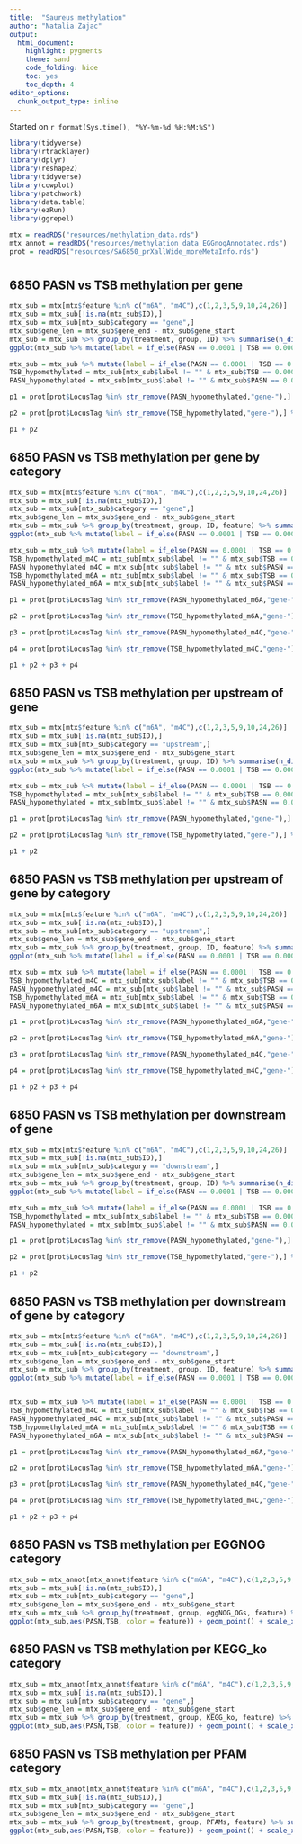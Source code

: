 ```yaml
---
title:  "Saureus methylation"
author: "Natalia Zajac"
output:
  html_document: 
    highlight: pygments
    theme: sand
    code_folding: hide
    toc: yes
    toc_depth: 4
editor_options: 
  chunk_output_type: inline
---
```


Started on `r format(Sys.time(), "%Y-%m-%d %H:%M:%S")`

```r
library(tidyverse)
library(rtracklayer)
library(dplyr)
library(reshape2)
library(tidyverse)
library(cowplot)
library(patchwork)
library(data.table)
library(ezRun)
library(ggrepel)

mtx = readRDS("resources/methylation_data.rds")
mtx_annot = readRDS("resources/methylation_data_EGGnogAnnotated.rds")
prot = readRDS("resources/SA6850_prXallWide_moreMetaInfo.rds")
```

# {.tabset}

## 6850 PASN vs TSB methylation per gene

```r
mtx_sub = mtx[mtx$feature %in% c("m6A", "m4C"),c(1,2,3,5,9,10,24,26)]
mtx_sub = mtx_sub[!is.na(mtx_sub$ID),]
mtx_sub = mtx_sub[mtx_sub$category == "gene",]
mtx_sub$gene_len = mtx_sub$gene_end - mtx_sub$gene_start
mtx_sub = mtx_sub %>% group_by(treatment, group, ID) %>% summarise(n_distinct(start), mean(gene_len)) %>% mutate(prop_methylated = `n_distinct(start)`/`mean(gene_len)`) %>% dplyr::select(c(-4,-5)) %>% pivot_wider(values_from = prop_methylated, names_from = treatment) %>% filter(group == "6850") %>% replace(is.na(.), 0.0001) 
ggplot(mtx_sub %>% mutate(label = if_else(PASN == 0.0001 | TSB == 0.0001, ID, "")),aes(PASN,TSB)) + geom_point() + scale_x_log10() + scale_y_log10() + geom_abline() + geom_label_repel(aes(label = label), max.overlaps = 50)

mtx_sub = mtx_sub %>% mutate(label = if_else(PASN == 0.0001 | TSB == 0.0001, ID, ""))
TSB_hypomethylated = mtx_sub[mtx_sub$label != "" & mtx_sub$TSB == 0.0001,]$label
PASN_hypomethylated = mtx_sub[mtx_sub$label != "" & mtx_sub$PASN == 0.0001,]$label

p1 = prot[prot$LocusTag %in% str_remove(PASN_hypomethylated,"gene-"),] %>% ggplot(aes(diff.PASNvsTSB_givenAncestor, -log10(p.value.PASNvsTSB_givenAncestor))) + geom_point() + ylim(0,0.05) + geom_label_repel(aes(label = gene)) + ggtitle("PASN_hypomethylated")

p2 = prot[prot$LocusTag %in% str_remove(TSB_hypomethylated,"gene-"),] %>% ggplot(aes(diff.PASNvsTSB_givenAncestor, -log10(p.value.PASNvsTSB_givenAncestor))) + geom_point() + ylim(0,0.05) + geom_label_repel(aes(label = gene)) + ggtitle("TSB_hypomethylated")

p1 + p2
```

## 6850 PASN vs TSB methylation per gene by category

```r
mtx_sub = mtx[mtx$feature %in% c("m6A", "m4C"),c(1,2,3,5,9,10,24,26)]
mtx_sub = mtx_sub[!is.na(mtx_sub$ID),]
mtx_sub = mtx_sub[mtx_sub$category == "gene",]
mtx_sub$gene_len = mtx_sub$gene_end - mtx_sub$gene_start
mtx_sub = mtx_sub %>% group_by(treatment, group, ID, feature) %>% summarise(n_distinct(start), mean(gene_len)) %>% mutate(prop_methylated = `n_distinct(start)`/`mean(gene_len)`) %>% dplyr::select(c(-5,-6)) %>% pivot_wider(values_from = prop_methylated, names_from = treatment) %>% filter(group == "6850") %>% replace(is.na(.), 0.0001) 
ggplot(mtx_sub %>% mutate(label = if_else(PASN == 0.0001 | TSB == 0.0001, ID, "")),aes(PASN,TSB, color = feature)) + geom_point() + scale_x_log10() + scale_y_log10() + geom_abline() + geom_label_repel(aes(label = label), max.overlaps = 50)

mtx_sub = mtx_sub %>% mutate(label = if_else(PASN == 0.0001 | TSB == 0.0001, ID, ""))
TSB_hypomethylated_m4C = mtx_sub[mtx_sub$label != "" & mtx_sub$TSB == 0.0001 & mtx_sub$feature == "m4C",]$label
PASN_hypomethylated_m4C = mtx_sub[mtx_sub$label != "" & mtx_sub$PASN == 0.0001 & mtx_sub$feature == "m4C",]$label
TSB_hypomethylated_m6A = mtx_sub[mtx_sub$label != "" & mtx_sub$TSB == 0.0001 & mtx_sub$feature == "m6A",]$label
PASN_hypomethylated_m6A = mtx_sub[mtx_sub$label != "" & mtx_sub$PASN == 0.0001 & mtx_sub$feature == "m6A",]$label

p1 = prot[prot$LocusTag %in% str_remove(PASN_hypomethylated_m6A,"gene-"),] %>% ggplot(aes(diff.PASNvsTSB_givenAncestor, -log10(p.value.PASNvsTSB_givenAncestor))) + geom_point() + ylim(0,0.05) + geom_label_repel(aes(label = gene)) + ggtitle("PASN_hypomethylated_m6A")

p2 = prot[prot$LocusTag %in% str_remove(TSB_hypomethylated_m6A,"gene-"),] %>% ggplot(aes(diff.PASNvsTSB_givenAncestor, -log10(p.value.PASNvsTSB_givenAncestor))) + geom_point() + ylim(0,0.05) + geom_label_repel(aes(label = gene)) + ggtitle("TSB_hypomethylated_m6A")

p3 = prot[prot$LocusTag %in% str_remove(PASN_hypomethylated_m4C,"gene-"),] %>% ggplot(aes(diff.PASNvsTSB_givenAncestor, -log10(p.value.PASNvsTSB_givenAncestor))) + geom_point() + ylim(0,0.05) + geom_label_repel(aes(label = gene)) + ggtitle("PASN_hypomethylated_m4C")

p4 = prot[prot$LocusTag %in% str_remove(TSB_hypomethylated_m4C,"gene-"),] %>% ggplot(aes(diff.PASNvsTSB_givenAncestor, -log10(p.value.PASNvsTSB_givenAncestor))) + geom_point() + ylim(0,0.05) + geom_label_repel(aes(label = gene)) + ggtitle("TSB_hypomethylated_m4C")

p1 + p2 + p3 + p4
```


## 6850 PASN vs TSB methylation per upstream of gene

```r
mtx_sub = mtx[mtx$feature %in% c("m6A", "m4C"),c(1,2,3,5,9,10,24,26)]
mtx_sub = mtx_sub[!is.na(mtx_sub$ID),]
mtx_sub = mtx_sub[mtx_sub$category == "upstream",]
mtx_sub$gene_len = mtx_sub$gene_end - mtx_sub$gene_start
mtx_sub = mtx_sub %>% group_by(treatment, group, ID) %>% summarise(n_distinct(start), mean(gene_len)) %>% mutate(prop_methylated = `n_distinct(start)`/`mean(gene_len)`) %>% dplyr::select(c(-4,-5)) %>% pivot_wider(values_from = prop_methylated, names_from = treatment) %>% filter(group == "6850") %>% replace(is.na(.), 0.0001) 
ggplot(mtx_sub %>% mutate(label = if_else(PASN == 0.0001 | TSB == 0.0001, ID, "")),aes(PASN,TSB)) + geom_point() + scale_x_log10() + scale_y_log10() + geom_abline() + geom_label_repel(aes(label = label), max.overlaps = 50)

mtx_sub = mtx_sub %>% mutate(label = if_else(PASN == 0.0001 | TSB == 0.0001, ID, ""))
TSB_hypomethylated = mtx_sub[mtx_sub$label != "" & mtx_sub$TSB == 0.0001,]$label
PASN_hypomethylated = mtx_sub[mtx_sub$label != "" & mtx_sub$PASN == 0.0001,]$label

p1 = prot[prot$LocusTag %in% str_remove(PASN_hypomethylated,"gene-"),] %>% ggplot(aes(diff.PASNvsTSB_givenAncestor, -log10(p.value.PASNvsTSB_givenAncestor))) + geom_point() + ylim(0,0.05) + geom_label_repel(aes(label = gene)) + ggtitle("PASN_hypomethylated")

p2 = prot[prot$LocusTag %in% str_remove(TSB_hypomethylated,"gene-"),] %>% ggplot(aes(diff.PASNvsTSB_givenAncestor, -log10(p.value.PASNvsTSB_givenAncestor))) + geom_point() + ylim(0,0.05) + geom_label_repel(aes(label = gene)) + ggtitle("TSB_hypomethylated")

p1 + p2
```

## 6850 PASN vs TSB methylation per upstream of gene by category

```r
mtx_sub = mtx[mtx$feature %in% c("m6A", "m4C"),c(1,2,3,5,9,10,24,26)]
mtx_sub = mtx_sub[!is.na(mtx_sub$ID),]
mtx_sub = mtx_sub[mtx_sub$category == "upstream",]
mtx_sub$gene_len = mtx_sub$gene_end - mtx_sub$gene_start
mtx_sub = mtx_sub %>% group_by(treatment, group, ID, feature) %>% summarise(n_distinct(start), mean(gene_len)) %>% mutate(prop_methylated = `n_distinct(start)`/`mean(gene_len)`) %>% dplyr::select(c(-5,-6)) %>% pivot_wider(values_from = prop_methylated, names_from = treatment) %>% filter(group == "6850") %>% replace(is.na(.), 0.0001) 
ggplot(mtx_sub %>% mutate(label = if_else(PASN == 0.0001 | TSB == 0.0001, ID, "")),aes(PASN,TSB,color = feature)) + geom_point() + scale_x_log10() + scale_y_log10() + geom_abline() + geom_label_repel(aes(label = label), max.overlaps = 50)

mtx_sub = mtx_sub %>% mutate(label = if_else(PASN == 0.0001 | TSB == 0.0001, ID, ""))
TSB_hypomethylated_m4C = mtx_sub[mtx_sub$label != "" & mtx_sub$TSB == 0.0001 & mtx_sub$feature == "m4C",]$label
PASN_hypomethylated_m4C = mtx_sub[mtx_sub$label != "" & mtx_sub$PASN == 0.0001 & mtx_sub$feature == "m4C",]$label
TSB_hypomethylated_m6A = mtx_sub[mtx_sub$label != "" & mtx_sub$TSB == 0.0001 & mtx_sub$feature == "m6A",]$label
PASN_hypomethylated_m6A = mtx_sub[mtx_sub$label != "" & mtx_sub$PASN == 0.0001 & mtx_sub$feature == "m6A",]$label

p1 = prot[prot$LocusTag %in% str_remove(PASN_hypomethylated_m6A,"gene-"),] %>% ggplot(aes(diff.PASNvsTSB_givenAncestor, -log10(p.value.PASNvsTSB_givenAncestor))) + geom_point() + ylim(0,0.05) + geom_label_repel(aes(label = gene)) + ggtitle("PASN_hypomethylated_m6A")

p2 = prot[prot$LocusTag %in% str_remove(TSB_hypomethylated_m6A,"gene-"),] %>% ggplot(aes(diff.PASNvsTSB_givenAncestor, -log10(p.value.PASNvsTSB_givenAncestor))) + geom_point() + ylim(0,0.05) + geom_label_repel(aes(label = gene)) + ggtitle("TSB_hypomethylated_m6A")

p3 = prot[prot$LocusTag %in% str_remove(PASN_hypomethylated_m4C,"gene-"),] %>% ggplot(aes(diff.PASNvsTSB_givenAncestor, -log10(p.value.PASNvsTSB_givenAncestor))) + geom_point() + ylim(0,0.05) + geom_label_repel(aes(label = gene)) + ggtitle("PASN_hypomethylated_m4C")

p4 = prot[prot$LocusTag %in% str_remove(TSB_hypomethylated_m4C,"gene-"),] %>% ggplot(aes(diff.PASNvsTSB_givenAncestor, -log10(p.value.PASNvsTSB_givenAncestor))) + geom_point() + ylim(0,0.05) + geom_label_repel(aes(label = gene)) + ggtitle("TSB_hypomethylated_m4C")

p1 + p2 + p3 + p4
```


## 6850 PASN vs TSB methylation per downstream of gene

```r
mtx_sub = mtx[mtx$feature %in% c("m6A", "m4C"),c(1,2,3,5,9,10,24,26)]
mtx_sub = mtx_sub[!is.na(mtx_sub$ID),]
mtx_sub = mtx_sub[mtx_sub$category == "downstream",]
mtx_sub$gene_len = mtx_sub$gene_end - mtx_sub$gene_start
mtx_sub = mtx_sub %>% group_by(treatment, group, ID) %>% summarise(n_distinct(start), mean(gene_len)) %>% mutate(prop_methylated = `n_distinct(start)`/`mean(gene_len)`) %>% dplyr::select(c(-4,-5)) %>% pivot_wider(values_from = prop_methylated, names_from = treatment) %>% filter(group == "6850") %>% replace(is.na(.), 0.0001) 
ggplot(mtx_sub %>% mutate(label = if_else(PASN == 0.0001 | TSB == 0.0001, ID, "")),aes(PASN,TSB)) + geom_point() + scale_x_log10() + scale_y_log10() + geom_abline() + geom_label_repel(aes(label = label), max.overlaps = 50)

mtx_sub = mtx_sub %>% mutate(label = if_else(PASN == 0.0001 | TSB == 0.0001, ID, ""))
TSB_hypomethylated = mtx_sub[mtx_sub$label != "" & mtx_sub$TSB == 0.0001,]$label
PASN_hypomethylated = mtx_sub[mtx_sub$label != "" & mtx_sub$PASN == 0.0001,]$label

p1 = prot[prot$LocusTag %in% str_remove(PASN_hypomethylated,"gene-"),] %>% ggplot(aes(diff.PASNvsTSB_givenAncestor, -log10(p.value.PASNvsTSB_givenAncestor))) + geom_point() + ylim(0,0.05) + geom_label_repel(aes(label = gene)) + ggtitle("PASN_hypomethylated")

p2 = prot[prot$LocusTag %in% str_remove(TSB_hypomethylated,"gene-"),] %>% ggplot(aes(diff.PASNvsTSB_givenAncestor, -log10(p.value.PASNvsTSB_givenAncestor))) + geom_point() + ylim(0,0.05) + geom_label_repel(aes(label = gene)) + ggtitle("TSB_hypomethylated")

p1 + p2
```


## 6850 PASN vs TSB methylation per downstream of gene by category

```r
mtx_sub = mtx[mtx$feature %in% c("m6A", "m4C"),c(1,2,3,5,9,10,24,26)]
mtx_sub = mtx_sub[!is.na(mtx_sub$ID),]
mtx_sub = mtx_sub[mtx_sub$category == "downstream",]
mtx_sub$gene_len = mtx_sub$gene_end - mtx_sub$gene_start
mtx_sub = mtx_sub %>% group_by(treatment, group, ID, feature) %>% summarise(n_distinct(start), mean(gene_len)) %>% mutate(prop_methylated = `n_distinct(start)`/`mean(gene_len)`) %>% dplyr::select(c(-5,-6)) %>% pivot_wider(values_from = prop_methylated, names_from = treatment) %>% filter(group == "6850") %>% replace(is.na(.), 0.0001) 
ggplot(mtx_sub %>% mutate(label = if_else(PASN == 0.0001 | TSB == 0.0001, ID, "")),aes(PASN,TSB, color = feature)) + geom_point() + scale_x_log10() + scale_y_log10() + geom_abline() + geom_label_repel(aes(label = label), max.overlaps = 50)


mtx_sub = mtx_sub %>% mutate(label = if_else(PASN == 0.0001 | TSB == 0.0001, ID, ""))
TSB_hypomethylated_m4C = mtx_sub[mtx_sub$label != "" & mtx_sub$TSB == 0.0001 & mtx_sub$feature == "m4C",]$label
PASN_hypomethylated_m4C = mtx_sub[mtx_sub$label != "" & mtx_sub$PASN == 0.0001 & mtx_sub$feature == "m4C",]$label
TSB_hypomethylated_m6A = mtx_sub[mtx_sub$label != "" & mtx_sub$TSB == 0.0001 & mtx_sub$feature == "m6A",]$label
PASN_hypomethylated_m6A = mtx_sub[mtx_sub$label != "" & mtx_sub$PASN == 0.0001 & mtx_sub$feature == "m6A",]$label

p1 = prot[prot$LocusTag %in% str_remove(PASN_hypomethylated_m6A,"gene-"),] %>% ggplot(aes(diff.PASNvsTSB_givenAncestor, -log10(p.value.PASNvsTSB_givenAncestor))) + geom_point() + ylim(0,0.05) + geom_label_repel(aes(label = gene)) + ggtitle("PASN_hypomethylated_m6A")

p2 = prot[prot$LocusTag %in% str_remove(TSB_hypomethylated_m6A,"gene-"),] %>% ggplot(aes(diff.PASNvsTSB_givenAncestor, -log10(p.value.PASNvsTSB_givenAncestor))) + geom_point() + ylim(0,0.05) + geom_label_repel(aes(label = gene)) + ggtitle("TSB_hypomethylated_m6A")

p3 = prot[prot$LocusTag %in% str_remove(PASN_hypomethylated_m4C,"gene-"),] %>% ggplot(aes(diff.PASNvsTSB_givenAncestor, -log10(p.value.PASNvsTSB_givenAncestor))) + geom_point() + ylim(0,0.05) + geom_label_repel(aes(label = gene)) + ggtitle("PASN_hypomethylated_m4C")

p4 = prot[prot$LocusTag %in% str_remove(TSB_hypomethylated_m4C,"gene-"),] %>% ggplot(aes(diff.PASNvsTSB_givenAncestor, -log10(p.value.PASNvsTSB_givenAncestor))) + geom_point() + ylim(0,0.05) + geom_label_repel(aes(label = gene)) + ggtitle("TSB_hypomethylated_m4C")

p1 + p2 + p3 + p4
```


## 6850 PASN vs TSB methylation per EGGNOG category

```r
mtx_sub = mtx_annot[mtx_annot$feature %in% c("m6A", "m4C"),c(1,2,3,5,9,10,24,26,37)]
mtx_sub = mtx_sub[!is.na(mtx_sub$ID),]
mtx_sub = mtx_sub[mtx_sub$category == "gene",]
mtx_sub$gene_len = mtx_sub$gene_end - mtx_sub$gene_start
mtx_sub = mtx_sub %>% group_by(treatment, group, eggNOG_OGs, feature) %>% summarise(sites = n_distinct(start)) %>% pivot_wider(values_from = sites, names_from = treatment) %>% filter(group == "6850")
ggplot(mtx_sub,aes(PASN,TSB, color = feature)) + geom_point() + scale_x_log10() + scale_y_log10() + geom_abline() + ggtitle("eggNOG_OGs")
```


## 6850 PASN vs TSB methylation per KEGG_ko category

```r
mtx_sub = mtx_annot[mtx_annot$feature %in% c("m6A", "m4C"),c(1,2,3,5,9,10,24,26,44)]
mtx_sub = mtx_sub[!is.na(mtx_sub$ID),]
mtx_sub = mtx_sub[mtx_sub$category == "gene",]
mtx_sub$gene_len = mtx_sub$gene_end - mtx_sub$gene_start
mtx_sub = mtx_sub %>% group_by(treatment, group, KEGG_ko, feature) %>% summarise(sites = n_distinct(start)) %>% pivot_wider(values_from = sites, names_from = treatment) %>% filter(group == "6850")
ggplot(mtx_sub,aes(PASN,TSB, color = feature)) + geom_point() + scale_x_log10() + scale_y_log10() + geom_abline() + ggtitle("KEGG_ko")
```


## 6850 PASN vs TSB methylation per PFAM category

```r
mtx_sub = mtx_annot[mtx_annot$feature %in% c("m6A", "m4C"),c(1,2,3,5,9,10,24,26,53)]
mtx_sub = mtx_sub[!is.na(mtx_sub$ID),]
mtx_sub = mtx_sub[mtx_sub$category == "gene",]
mtx_sub$gene_len = mtx_sub$gene_end - mtx_sub$gene_start
mtx_sub = mtx_sub %>% group_by(treatment, group, PFAMs, feature) %>% summarise(sites = n_distinct(start)) %>% pivot_wider(values_from = sites, names_from = treatment) %>% filter(group == "6850")
ggplot(mtx_sub,aes(PASN,TSB, color = feature)) + geom_point() + scale_x_log10() + scale_y_log10() + geom_abline() + ggtitle("PFAMS")
```
